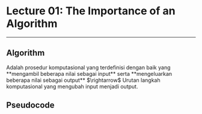 
# Lecture 01: The Importance of an Algorithm

---

## Algorithm

<Callout type="info">
Adalah prosedur komputasional yang terdefinisi dengan baik yang **mengambil beberapa nilai sebagai input** serta **mengeluarkan beberapa nilai sebagai output** $\rightarrow$ Urutan langkah komputasional yang mengubah input menjadi output.
</Callout>

## Pseudocode

